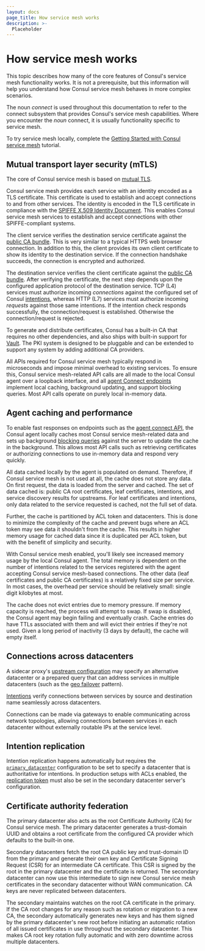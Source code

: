 ```yaml
---
layout: docs
page_title: How service mesh works
description: >-
  Placeholder
---
```


# How service mesh works

This topic describes how many of the core features of Consul's service mesh functionality works. It is not a prerequisite, but this information will help you understand how Consul service mesh behaves in more complex scenarios.

The noun _connect_ is used throughout this documentation to refer to the connect subsystem that provides Consul's service mesh capabilities. Where you encounter the _noun_ connect, it is usually functionality specific to service mesh.

To try service mesh locally, complete the [Getting Started with Consul service mesh](/consul/tutorials/kubernetes-deploy/service-mesh?utm_source=docs) tutorial.

## Mutual transport layer security (mTLS)

The core of Consul service mesh is based on [mutual TLS](https://en.wikipedia.org/wiki/Mutual_authentication).

Consul service mesh provides each service with an identity encoded as a TLS certificate. This certificate is used to establish and accept connections to and from other services. The identity is encoded in the TLS certificate in compliance with the [SPIFFE X.509 Identity Document](https://github.com/spiffe/spiffe/blob/master/standards/X509-SVID.md). This enables Consul service mesh services to establish and accept connections with other SPIFFE-compliant systems.

The client service verifies the destination service certificate against the [public CA bundle](/consul/api-docs/connect/ca#list-ca-root-certificates). This is very similar to a typical HTTPS web browser connection. In addition to this, the client provides its own client certificate to show its identity to the destination service. If the connection handshake succeeds, the connection is encrypted and authorized.

The destination service verifies the client certificate against the [public CA bundle](/consul/api-docs/connect/ca#list-ca-root-certificates). After verifying the certificate, the next step depends upon the configured application protocol of the destination service. TCP (L4) services must authorize incoming _connections_ against the configured set of Consul [intentions](/consul/docs/connect/intentions), whereas HTTP (L7) services must authorize incoming _requests_ against those same intentions. If the intention check responds successfully, the connection/request is established. Otherwise the connection/request is rejected.

To generate and distribute certificates, Consul has a built-in CA that requires no other dependencies, and also ships with built-in support for [Vault](/consul/docs/connect/ca/vault). The PKI system is designed to be pluggable and can be extended to support any system by adding additional CA providers.

All APIs required for Consul service mesh typically respond in microseconds and impose minimal overhead to existing services. To ensure this, Consul service mesh-related API calls are all made to the local Consul agent over a loopback interface, and all [agent Connect endpoints](/consul/api-docs/agent/connect) implement local caching, background updating, and support blocking queries. Most API calls operate on purely local in-memory data.

## Agent caching and performance

To enable fast responses on endpoints such as the [agent connect API](/consul/api-docs/agent/connect), the Consul agent locally caches most Consul service mesh-related data and sets up background [blocking queries](/consul/api-docs/features/blocking) against the server to update the cache in the background. This allows most API calls such as retrieving certificates or authorizing connections to use in-memory data and respond very quickly.

All data cached locally by the agent is populated on demand. Therefore, if Consul service mesh is not used at all, the cache does not store any data. On first request, the data is loaded from the server and cached. The set of data cached is: public CA root certificates, leaf certificates, intentions, and service discovery results for upstreams. For leaf certificates and intentions, only data related to the service requested is cached, not the full set of data.

Further, the cache is partitioned by ACL token and datacenters. This is done to minimize the complexity of the cache and prevent bugs where an ACL token may see data it shouldn't from the cache. This results in higher memory usage for cached data since it is duplicated per ACL token, but with the benefit of simplicity and security.

With Consul service mesh enabled, you'll likely see increased memory usage by the local Consul agent. The total memory is dependent on the number of intentions related to the services registered with the agent accepting Consul service mesh-based connections. The other data (leaf certificates and public CA certificates) is a relatively fixed size per service. In most cases, the overhead per service should be relatively small: single digit kilobytes at most.

The cache does not evict entries due to memory pressure. If memory capacity is reached, the process will attempt to swap. If swap is disabled, the Consul agent may begin failing and eventually crash. Cache entries do have TTLs associated with them and will evict their entries if they're not used. Given a long period of inactivity (3 days by default), the cache will empty itself.

## Connections across datacenters

A sidecar proxy's [upstream configuration](/consul/docs/connect/proxies/proxy-config-reference#upstream-configuration-reference) may specify an alternative datacenter or a prepared query that can address services in multiple datacenters (such as the [geo failover](/consul/tutorials/developer-discovery/automate-geo-failover) pattern).

[Intentions](/consul/docs/connect/intentions) verify connections between services by source and destination name seamlessly across datacenters.

Connections can be made via gateways to enable communicating across network topologies, allowing connections between services in each datacenter without externally routable IPs at the service level.

## Intention replication

Intention replication happens automatically but requires the [`primary_datacenter`](/consul/docs/agent/config/config-files#primary_datacenter) configuration to be set to specify a datacenter that is authoritative for intentions. In production setups with ACLs enabled, the [replication token](/consul/docs/agent/config/config-files#acl_tokens_replication) must also be set in the secondary datacenter server's configuration.

## Certificate authority federation

The primary datacenter also acts as the root Certificate Authority (CA) for Consul service mesh. The primary datacenter generates a trust-domain UUID and obtains a root certificate from the configured CA provider which defaults to the built-in one.

Secondary datacenters fetch the root CA public key and trust-domain ID from the primary and generate their own key and Certificate Signing Request (CSR) for an intermediate CA certificate. This CSR is signed by the root in the primary datacenter and the certificate is returned. The secondary datacenter can now use this intermediate to sign new Consul service mesh certificates in the secondary datacenter without WAN communication. CA keys are never replicated between datacenters.

The secondary maintains watches on the root CA certificate in the primary. If the CA root changes for any reason such as rotation or migration to a new CA, the secondary automatically generates new keys and has them signed by the primary datacenter's new root before initiating an automatic rotation of all issued certificates in use throughout the secondary datacenter. This makes CA root key rotation fully automatic and with zero downtime across multiple datacenters.
